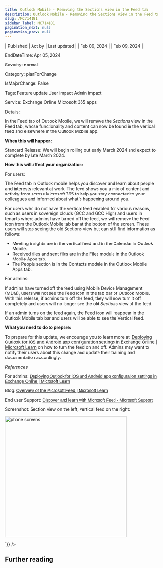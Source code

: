 ```yaml
---
title: Outlook Mobile - Removing the Sections view in the Feed tab
description: Outlook Mobile - Removing the Sections view in the Feed tab
slug: /MC714181
sidebar_label: MC714181
pagination_next: null
pagination_prev: null
---
```



| Published | Act by | Last updated |
| Feb 09, 2024 |  | Feb 09, 2024 |

EndDateTime: Apr 05, 2024

Severity: normal

Category: planForChange

IsMajorChange: False

Tags: Feature update User impact Admin impact

Service: Exchange Online Microsoft 365 apps

Details: 

<div dangerouslySetInnerHTML={{__html:`
<p>In the Feed tab of Outlook Mobile, we will remove the <i>Sections </i>view in the Feed tab, whose functionality and content can now be found in the vertical feed and elsewhere in the Outlook Mobile app.<br></p><p><b>When this will happen:</b><br></p><p>Standard Release: We will begin rolling out early March 2024 and expect to complete by late March 2024.</p><p><b>How this will affect your organization:</b><br></p><p>For users:  
</p><p>The Feed tab in Outlook mobile helps you discover and learn about people and interests relevant at work. The feed shows you a mix of content and activity from across Microsoft 365 to help you stay connected to your colleagues and informed about what's happening around you.<br></p><p>For users who do not have the vertical feed enabled for various reasons, such as users in sovereign clouds (GCC and GCC High) and users in tenants where admins have turned off the feed, we will remove the Feed icon from the Outlook Mobile tab bar at the bottom of the screen. These users will stop seeing the old Sections view but can still find information as follows: </p><ul><li>Meeting insights are in the vertical feed and in the Calendar in Outlook Mobile.</li><li>Received files and sent files are in the Files module in the Outlook Mobile Apps tab.</li><li>The People section is in the Contacts module in the Outlook Mobile Apps tab.
</li></ul><p>
</p><p>For admins:&nbsp;<br></p><p>If admins have turned off the feed using Mobile Device Management (MDM), users will not see the Feed icon in the tab bar of Outlook Mobile. With this release, if admins turn off the feed, they will now turn it off completely and users will no longer see the old <i>Sections </i>view of the feed.</p><p>
</p><p>If an admin turns on the feed again, the Feed icon will reappear in the Outlook Mobile tab bar and users will be able to see the Vertical feed.</p><p><b>What you need to do to prepare:</b></p><p>To prepare for this update, we encourage you to learn more at:&nbsp;<a href="https://learn.microsoft.com/exchange/clients-and-mobile-in-exchange-online/outlook-for-ios-and-android/outlook-for-ios-and-android-configuration-with-microsoft-intune" target="_blank">Deploying Outlook for iOS and Android app configuration settings in Exchange Online | Microsoft Learn</a>&nbsp;on how to turn the feed on and off. Admins may want to notify their users about this change and update their training and documentation accordingly.</p><p><i>References</i></p><p>For admins:&nbsp;<a href="https://learn.microsoft.com/exchange/clients-and-mobile-in-exchange-online/outlook-for-ios-and-android/outlook-for-ios-and-android-configuration-with-microsoft-intune" target="_blank" style="background-color: rgb(255, 255, 255); font-family: sans-serif; font-weight: 400;">Deploying Outlook for iOS and Android app configuration settings in Exchange Online | Microsoft Learn</a></p><p>Blog:&nbsp;<a href="https://review.learn.microsoft.com/microsoft-365/ms-feed/m365-feed?view=o365-worldwide&amp;branch=temanteleary-working-branch" target="_blank" style="font-family: sans-serif; font-weight: 400; background-color: rgb(255, 255, 255);">Overview of the Microsoft Feed | Microsoft Learn</a></p><p>End user Support:&nbsp;<a href="https://support.microsoft.com/office/discover-and-learn-with-microsoft-feed-9c190800-e348-46b7-9d46-41c628b80ebb" target="_blank" style="background-color: rgb(255, 255, 255); font-family: sans-serif; font-weight: 400;">Discover and learn with Microsoft Feed - Microsoft Support</a></p><p>Screenshot: Section view on the left, vertical feed on the right:</p><p><img src="https://img-prod-cms-rt-microsoft-com.akamaized.net/cms/api/am/imageFileData/RW1hkYl?ver=c20d" style="width: 400px;" alt="phone screens"><br></p><p>
</p><p>
</p>
`}} />

## Further reading
